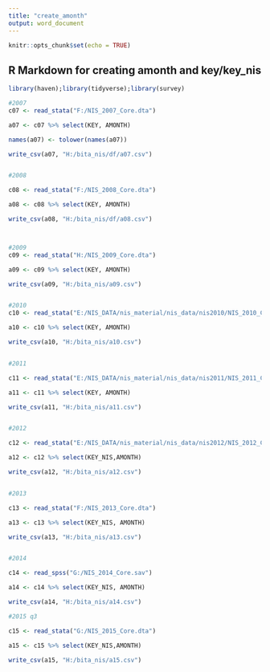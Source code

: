 ---
title: "create_amonth"
output: word_document
---

```{r setup, include=FALSE}
knitr::opts_chunk$set(echo = TRUE)
```

## R Markdown for creating amonth and key/key_nis

```{r}
library(haven);library(tidyverse);library(survey)
```

```{r read core dataframes into the document}
#2007
c07 <- read_stata("F:/NIS_2007_Core.dta")

a07 <- c07 %>% select(KEY, AMONTH)

names(a07) <- tolower(names(a07))

write_csv(a07, "H:/bita_nis/df/a07.csv")


#2008

c08 <- read_stata("F:/NIS_2008_Core.dta")

a08 <- c08 %>% select(KEY, AMONTH)

write_csv(a08, "H:/bita_nis/df/a08.csv")



#2009
c09 <- read_stata("H:/NIS_2009_Core.dta")

a09 <- c09 %>% select(KEY, AMONTH)

write_csv(a09, "H:/bita_nis/a09.csv")


#2010
c10 <- read_stata("E:/NIS_DATA/nis_material/nis_data/nis2010/NIS_2010_Core.dta")

a10 <- c10 %>% select(KEY, AMONTH)

write_csv(a10, "H:/bita_nis/a10.csv")


#2011

c11 <- read_stata("E:/NIS_DATA/nis_material/nis_data/nis2011/NIS_2011_Core.dta")

a11 <- c11 %>% select(KEY, AMONTH)

write_csv(a11, "H:/bita_nis/a11.csv")


#2012

c12 <- read_stata("E:/NIS_DATA/nis_material/nis_data/nis2012/NIS_2012_Core.dta")

a12 <- c12 %>% select(KEY_NIS,AMONTH)

write_csv(a12, "H:/bita_nis/a12.csv")


#2013

c13 <- read_stata("F:/NIS_2013_Core.dta")

a13 <- c13 %>% select(KEY_NIS, AMONTH)

write_csv(a13, "H:/bita_nis/a13.csv")


#2014

c14 <- read_spss("G:/NIS_2014_Core.sav")

a14 <- c14 %>% select(KEY_NIS, AMONTH)

write_csv(a14, "H:/bita_nis/a14.csv")

#2015 q3

c15 <- read_stata("G:/NIS_2015_Core.dta")

a15 <- c15 %>% select(KEY_NIS,AMONTH)

write_csv(a15, "H:/bita_nis/a15.csv")
```

